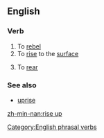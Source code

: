 ==English==

===Verb===
{{en-verb|rises up|rising up|rose up|risen up}}

# To [[rebel]]
# To [[rise]] to the [[surface]]
#{{context|of a horse etc}} To [[rear]]

===See also===
*[[uprise]]

[[Category:English phrasal verbs]]

[[zh-min-nan:rise up]]